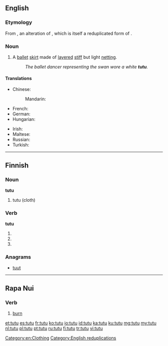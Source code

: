 {{also|Tutu|tutú|tutù|tutū|tütü|tūtū|tự tử}}
==English==

===Etymology===
From {{etyl|fr|en}} {{term|tutu|lang=fr}}, an alteration of {{term|cucu|lang=fr}}, which is itself a reduplicated form of {{term|cul||butt, bum, arse|lang=fr}}.

===Noun===
{{en-noun}}

# A [[ballet]] [[skirt]] made of [[layered]] [[stiff]] but light [[netting]].
#: ''The ballet dancer representing the swan wore a white '''tutu'''.''

====Translations====
{{trans-top|ballet skirt}}
* Chinese:
*: Mandarin: {{t|cmn|芭蕾舞裙|tr=bālěiwǔqún|sc=Hani}}
* French: {{t+|fr|tutu|m}}
* German: {{t+|de|Tutu|n}}
* Hungarian: {{t-|hu|tütü}}
{{trans-mid}}
* Irish: {{t-|ga|tútú|m}}
* Maltese: {{t-|mt|tutu|m}}
* Russian: {{t+|ru|пачка|f|tr=páčka|sc=Cyrl}}
* Turkish: {{t+|tr|tütü}}
{{trans-bottom}}

[[Category:en:Clothing]]
[[Category:English reduplications]]

----

==Finnish==

===Noun===
'''tutu'''

# tutu (cloth)

===Verb===
'''tutu'''

# {{fi-form of|type=verb|mood=indicative|tense=present connegative|tutua}}
# {{fi-form of|type=verb|pr=second-person|pl=singular|mood=imperative|tense=present|tutua}}
# {{fi-form of|type=verb|pr=second-person|pl=singular|mood=imperative|tense=present connegative|tutua}}

===Anagrams===
* [[tuut#Finnish|tuut]]
----
==Rapa Nui==


===Verb===
{{head|rap|verb}}

# [[burn]]

[[et:tutu]]
[[es:tutu]]
[[fr:tutu]]
[[ko:tutu]]
[[io:tutu]]
[[id:tutu]]
[[ka:tutu]]
[[ku:tutu]]
[[mg:tutu]]
[[my:tutu]]
[[nl:tutu]]
[[pl:tutu]]
[[pt:tutu]]
[[ru:tutu]]
[[fi:tutu]]
[[tr:tutu]]
[[vi:tutu]]